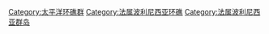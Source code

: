 [[Category:太平洋环礁群|Category:太平洋环礁群]]
[[Category:法属波利尼西亚环礁|Category:法属波利尼西亚环礁]]
[[Category:法属波利尼西亚群岛|Category:法属波利尼西亚群岛]]